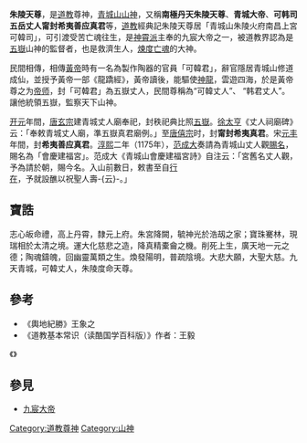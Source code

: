 '''朱陵天尊'''，是[[道教|道教]]尊神，[[青城山|青城山]][[山神|山神]]，又稱'''南極丹天朱陵天尊'''、'''青城大帝'''、'''可韩司五岳丈人甯封希夷善应真君'''等，[[道教|道教]]經典記朱陵天尊居「青城山朱陵火府南昌上宮可韓司」，可引渡受苦亡魂往生，是[[神霄派|神霄派]]主奉的九宸大帝之一，被道教界認為是[[五嶽|五嶽]]山神的監督者，也是救濟生人，[[超渡|煉度]][[亡魂|亡魂]]的大神。

民間相傳，相傳[[黃帝|黃帝]]時有一名為製作陶器的官員「可韓君」，辭官隱居青城山修道成仙，並授予黃帝一部《龍蹻經》，黃帝讀後，能驅使[[神龍|神龍]]，雲遊四海，於是黃帝尊之为[[帝师|帝师]]，封「可韓君」為五嶽丈人，民間尊稱為“可韓丈人”、 “韩君丈人”。讓他統領五嶽，監察天下山神。

[[开元|开元]]年間，[[唐玄宗|唐玄宗]]建青城丈人廟奉祀，封秩祀典比照[[五嶽|五嶽]]。[[徐太亨|徐太亨]]《丈人祠廟碑》云：「奉敕青城丈人廟，準五嶽真君廟例。」至[[唐僖宗|唐僖宗]]时，封'''甯封希夷真君'''。宋[[元丰_(北宋)|元丰]]年間，封'''希夷善应真君'''。[[淳熙|淳熙]]二年（1175年），[[范成大|范成大]]奏請為青城山丈人觀[[賜名|賜名]]，賜名為「會慶建福宮」。范成大《青城山會慶建福宮詩》自注云：「宮舊名丈人觀，予為請於朝，賜今名。入山前數日，敕書至自[[行在|行在]]，予就設醮以祝聖人壽-{云}-。」

==寶誥==
志心皈命禮，高上丹霄，隸元上府。朱宮降闕，毓神光於浩刼之家；寶珠騫林，現瑞相於太清之境。運大化慈悲之造，降真精橐龠之機。削死上生，廣天地一元之德；陶魂鑄魄，回幽靈萬類之生。煥發陽明，普疏陰境。大悲大願，大聖大慈。九天青城，可韓丈人，朱陵度命天尊。

==參考==
*《輿地紀勝》王象之
*《道教基本常识（读酷国学百科版）》作者：王毅
《{{wikisourceshas|丈人祠廟碑}}》
== 參見 ==
* [[道教神祇列表#神霄九宸大帝|九宸大帝]]
{{taoism-stub}}
[[Category:道教尊神|Category:道教尊神]]
[[Category:山神|Category:山神]]